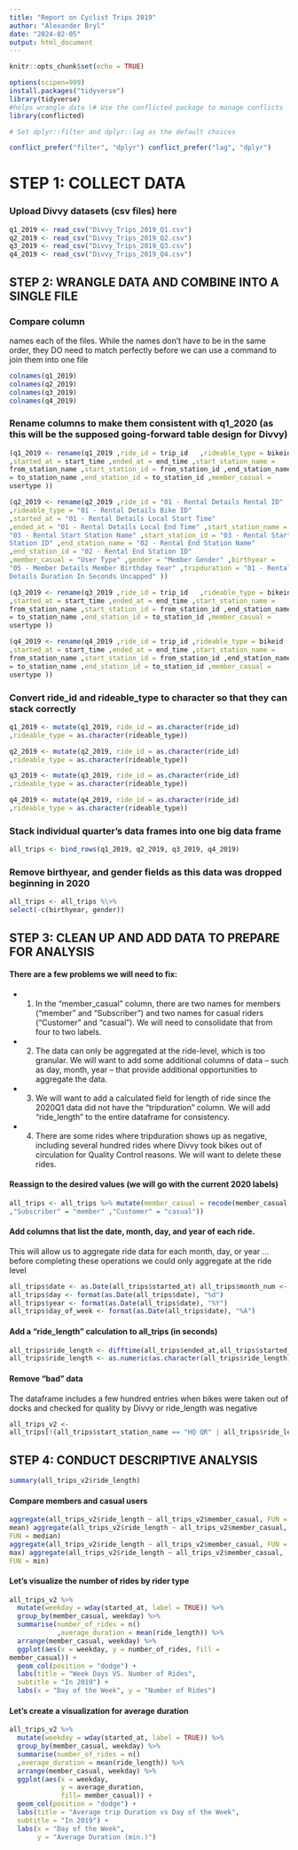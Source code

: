 ```yaml
---
title: "Report on Cyclist Trips 2019"
author: "Alexander Bryl"
date: "2024-02-05"
output: html_document
---
```


```r
knitr::opts_chunk$set(echo = TRUE)
```

```r
options(scipen=999) 
install.packages("tidyverse") 
library(tidyverse)
#helps wrangle data \# Use the conflicted package to manage conflicts
library(conflicted)

# Set dplyr::filter and dplyr::lag as the default choices

conflict_prefer("filter", "dplyr") conflict_prefer("lag", "dplyr")
```

# STEP 1: COLLECT DATA

### Upload Divvy datasets (csv files) here

```r
q1_2019 <- read_csv("Divvy_Trips_2019_Q1.csv")
q2_2019 <- read_csv("Divvy_Trips_2019_Q2.csv") 
q3_2019 <- read_csv("Divvy_Trips_2019_Q3.csv")
q4_2019 <- read_csv("Divvy_Trips_2019_Q4.csv")
```

## STEP 2: WRANGLE DATA AND COMBINE INTO A SINGLE FILE

### Compare column

names each of the files. While the names don't have to be in the same order, they DO need to match perfectly before we can use a command to join them into one file

```r
colnames(q1_2019)
colnames(q2_2019)
colnames(q3_2019)
colnames(q4_2019)
```

### Rename columns to make them consistent with q1_2020 (as this will be the supposed going-forward table design for Divvy)

```r
(q1_2019 <- rename(q1_2019 ,ride_id = trip_id   ,rideable_type = bikeid
,started_at = start_time ,ended_at = end_time ,start_station_name =
from_station_name ,start_station_id = from_station_id ,end_station_name
= to_station_name ,end_station_id = to_station_id ,member_casual =
usertype ))

(q2_2019 <- rename(q2_2019 ,ride_id = "01 - Rental Details Rental ID"
,rideable_type = "01 - Rental Details Bike ID"
,started_at = "01 - Rental Details Local Start Time"
,ended_at = "01 - Rental Details Local End Time" ,start_station_name =
"03 - Rental Start Station Name" ,start_station_id = "03 - Rental Start
Station ID" ,end_station_name = "02 - Rental End Station Name"
,end_station_id = "02 - Rental End Station ID"
,member_casual = "User Type" ,gender = "Member Gender" ,birthyear =
"05 - Member Details Member Birthday Year" ,tripduration = "01 - Rental
Details Duration In Seconds Uncapped" ))

(q3_2019 <- rename(q3_2019 ,ride_id = trip_id   ,rideable_type = bikeid
,started_at = start_time ,ended_at = end_time ,start_station_name =
from_station_name ,start_station_id = from_station_id ,end_station_name
= to_station_name ,end_station_id = to_station_id ,member_casual =
usertype ))

(q4_2019 <- rename(q4_2019 ,ride_id = trip_id ,rideable_type = bikeid
,started_at = start_time ,ended_at = end_time ,start_station_name =
from_station_name ,start_station_id = from_station_id ,end_station_name
= to_station_name ,end_station_id = to_station_id ,member_casual =
usertype ))

```

### Convert ride_id and rideable_type to character so that they can stack correctly

```r
q1_2019 <- mutate(q1_2019, ride_id = as.character(ride_id)
,rideable_type = as.character(rideable_type))

q2_2019 <- mutate(q2_2019, ride_id = as.character(ride_id)
,rideable_type = as.character(rideable_type))

q3_2019 <- mutate(q3_2019, ride_id = as.character(ride_id)
,rideable_type = as.character(rideable_type))

q4_2019 <- mutate(q4_2019, ride_id = as.character(ride_id)
,rideable_type = as.character(rideable_type))
```

### Stack individual quarter's data frames into one big data frame

```r
all_trips <- bind_rows(q1_2019, q2_2019, q3_2019, q4_2019)
```

### Remove birthyear, and gender fields as this data was dropped beginning in 2020

```r
all_trips <- all_trips %\>% 
select(-c(birthyear, gender))
```

## STEP 3: CLEAN UP AND ADD DATA TO PREPARE FOR ANALYSIS

#### There are a few problems we will need to fix:

-   

    (1) In the "member_casual" column, there are two names for members ("member" and "Subscriber") and two names for casual riders ("Customer" and "casual"). We will need to consolidate that from four to two labels.

-   

    (2) The data can only be aggregated at the ride-level, which is too granular. We will want to add some additional columns of data -- such as day, month, year -- that provide additional opportunities to aggregate the data.

-   

    (3) We will want to add a calculated field for length of ride since the 2020Q1 data did not have the "tripduration" column. We will add "ride_length" to the entire dataframe for consistency.

-   

    (4) There are some rides where tripduration shows up as negative, including several hundred rides where Divvy took bikes out of circulation for Quality Control reasons. We will want to delete these rides.

#### Reassign to the desired values (we will go with the current 2020 labels)

```r
all_trips <- all_trips %>% mutate(member_casual = recode(member_casual
,"Subscriber" = "member" ,"Customer" = "casual"))

```

#### Add columns that list the date, month, day, and year of each ride.

This will allow us to aggregate ride data for each month, day, or year ... before completing these operations we could only aggregate at the ride level

```r
all_trips$date <- as.Date(all_trips$started_at) all_trips$month_num <- format(as.Date(all_trips$date), "%m")
all_trips$day <- format(as.Date(all_trips$date), "%d")
all_trips$year <- format(as.Date(all_trips$date), "%Y")
all_trips$day_of_week <- format(as.Date(all_trips$date), "%A")
```

#### Add a "ride_length" calculation to all_trips (in seconds)

```r
all_trips$ride_length <- difftime(all_trips$ended_at,all_trips$started_at)
all_trips$ride_length <- as.numeric(as.character(all_trips$ride_length))
```

#### Remove "bad" data

The dataframe includes a few hundred entries when bikes were taken out of docks and checked for quality by Divvy or ride_length was negative

```r
all_trips_v2 <-
all_trips[!(all_trips$start_station_name == "HQ QR" | all_trips$ride_length<0),]
```

## STEP 4: CONDUCT DESCRIPTIVE ANALYSIS

```r
summary(all_trips_v2$ride_length)
```

#### Compare members and casual users

```r
aggregate(all_trips_v2$ride_length ~ all_trips_v2$member_casual, FUN =
mean) aggregate(all_trips_v2$ride_length ~ all_trips_v2$member_casual,
FUN = median)
aggregate(all_trips_v2$ride_length ~ all_trips_v2$member_casual, FUN =
max) aggregate(all_trips_v2$ride_length ~ all_trips_v2$member_casual,
FUN = min)
```

#### Let's visualize the number of rides by rider type

```r
all_trips_v2 %>% 
  mutate(weekday = wday(started_at, label = TRUE)) %>%
  group_by(member_casual, weekday) %>% 
  summarise(number_of_rides = n()
            ,average_duration = mean(ride_length)) %>%
  arrange(member_casual, weekday) %>% 
  ggplot(aes(x = weekday, y = number_of_rides, fill =
member_casual)) + 
  geom_col(position = "dodge") + 
  labs(title = "Week Days VS. Number of Rides", 
  subtitle = "In 2019") +
  labs(x = "Day of the Week", y = "Number of Rides")
```

#### Let's create a visualization for average duration

```r
all_trips_v2 %>%
  mutate(weekday = wday(started_at, label = TRUE)) %>%
  group_by(member_casual, weekday) %>%
  summarise(number_of_rides = n()
  ,average_duration = mean(ride_length)) %>% 
  arrange(member_casual, weekday) %>%
  ggplot(aes(x = weekday,
             y = average_duration,
             fill= member_casual)) + 
  geom_col(position = "dodge") + 
  labs(title = "Average trip Duration vs Day of the Week", 
  subtitle = "In 2019") +
  labs(x = "Day of the Week",
       y = "Average Duration (min.)")
```

